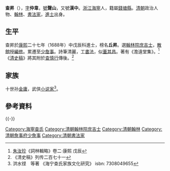 {{明清人物信息框
| 姓名 = 查昇
| 原名 = 
| 圖片名稱= 查昇.jpg
| 圖片大小 = 200px
| 圖片說明 = 《[[清代學者像傳|清代學者像傳]]》之《查昇像》
| 最高職務 = 詹事府少詹事
| 國家 = 大清
| 籍貫 = [[浙江省|浙江]][[海宁县_(明朝)|海寧縣]]
| 族裔 = 漢族
| 字號 = 字仲韋，號聲山
| 諡號 = 
| 出生日期 = [[順治|順治]]七年（1650年）
| 出生地點 = 
| 逝世日期 = [[康熙|康熙]]四十六年（1707年）
| 逝世地點 = 
| 墓葬 = 
| 配偶 =
| 親屬 =
| 出身 = 
* 康熙二十七年戊辰科進士出身
| 經歷 = 
| 著作 =*《澹遠堂集》
}}

'''查昇'''（{{bd|1650年||1707年|catIdx=Z查}}），[[表字|字]]'''仲韋'''，[[號|號]]'''聲山'''，又號'''漢中'''。[[浙江|浙江]][[海寧|海寧]]人，籍屬[[錢塘縣|錢塘縣]]。[[清朝|清朝]]政治人物、[[翰林|翰林]]、[[書法家|書法家]]，[[進士|進士]]出身。

==生平==
查昇於[[康熙|康熙]]二十七年（1688年）中戊辰科進士，榜名'''丘昇'''。選[[翰林院庶吉士|翰林院庶吉士]]，[[散館|散館]]授[[編修|編修]]。累遷至[[少詹事|少詹事]]。詩筆清麗，工[[書法|書法]]，似[[董其昌|董其昌]]。著有《澹遠堂集》。<ref>[[朱汝珍|朱汝珍]]《詞林輯略》卷二·康熙 戊辰</ref>《[[清史稿|清史稿]]》將其附於[[查慎行|查慎行]]傳後。<ref>《清史稿》列传二百七十一</ref>

== 家族 ==
十世孙[[金庸|金庸]]，武侠[[小说家|小说家]]<ref> 洪水铿　等著 《海宁查氏家族文化研究》 isbn: 7308049655 </ref>。

==參考資料==
{{reflist}}

{{-}}
{{並稱|海寧三絕|[[査昇|査昇]]書法 - [[查慎行|查慎行]]詩 - [[朱自恆|朱自恆]]畫}}
{{康熙二十七年戊辰科殿試金榜}}

{{规范控制}}

{{DEFAULTSORT:Zha查}}
[[Category:海寧查氏|Category:海寧查氏]]
[[Category:清朝翰林院庶吉士|Category:清朝翰林院庶吉士]]
[[Category:清朝翰林|Category:清朝翰林]]
[[Category:清朝詹事府少詹事|Category:清朝詹事府少詹事]]
[[Category:清朝書法家|Category:清朝書法家]]